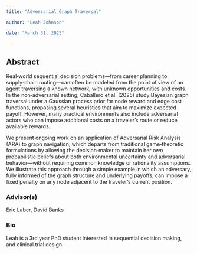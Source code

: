 ```yaml
---
title: "Adversarial Graph Traversal"

author: "Leah Johnson"

date: "March 31, 2025"

---
```


## Abstract 

Real‑world sequential decision problems—from career planning to supply‑chain routing—can often be modeled from the point of view of an agent traversing a known network, with unknown opportunities and costs. In the non‑adversarial setting, Caballero et al. (2025) study Bayesian graph traversal under a Gaussian process prior for node reward and edge cost functions, proposing several heuristics that aim to maximize expected payoff. However, many practical environments also include adversarial actors who can impose additional costs on a traveler’s route or reduce available rewards.
 
We present ongoing work on an application of Adversarial Risk Analysis (ARA) to graph navigation, which departs from traditional game‑theoretic formulations by allowing the decision‑maker to maintain her own probabilistic beliefs about both environmental uncertainty and adversarial behavior—without requiring common knowledge or rationality assumptions. We illustrate this approach through a simple example in which an adversary, fully informed of the graph structure and underlying payoffs, can impose a fixed penalty on any node adjacent to the traveler’s current position. 


### Advisor(s)

Eric Laber, David Banks


### Bio

Leah is a 3rd year PhD student interested in sequential decision making, and clinical trial design. 
